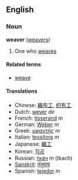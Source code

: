 ==English==
===Noun===
'''weaver''' ([[weavers]])

# One who [[weave]]s

====Related terms====
*[[weave]]

====Translations====
*Chinese: [[織布工]], [[织布工]]
*Dutch: [[wever]] ''de''
*French: [[tisserand]] ''m''
*German: [[Weber]] ''m''
*Greek: [[υφαντής]] ''m''
*Italian: [[tessitore]] ''m''
*Japanese: [[織工]]
*Korean: [[직공]]
*Russian: [[ткач]] ''m'' (tkach)
*[[Sanskrit]]: [[तंतुवाय]]
*Spanish: [[tejedor]] ''m''